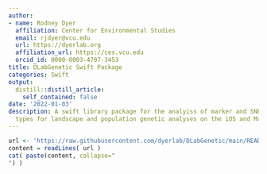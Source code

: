 ```yaml
---
author:
- name: Rodney Dyer
  affiliation: Center for Environmental Studies
  email: rjdyer@vcu.edu
  url: https://dyerlab.org
  affiliation_url: https://ces.vcu.edu
  orcid_id: 0000-0003-4707-3453
title: DLabGenetic Swift Package
categories: Swift
output:
  distill::distill_article:
    self_contained: false
date: '2022-01-03'
description: A swift library package for the analyiss of marker and SNP relevant data
  types for landscape and population genetic analyses on the iOS and MacOS platforms.
---
```


```r
url <- 'https://raw.githubusercontent.com/dyerlab/DLabGenetic/main/README.md'
content = readLines( url )
cat( paste(content, collapse="
") )
```


